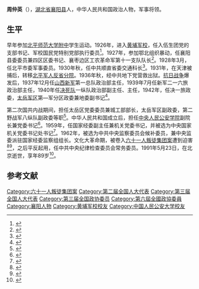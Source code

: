 '''周仲英'''（{{bd|1902年||1991年|5月23日}}），[[湖北省|湖北省]][[襄阳县|襄阳县]]人，中华人民共和国政治人物，军事将领。

==生平==
早年参加[[北平师范大学附中|北平师范大学附中]]学生运动。1926年，进入[[黄埔军校|黄埔军校]]，任入伍生团党的支部书记、军校国民党特别党部执行委员<ref name="吴林泉彭飞">{{cite book|author1=吴林泉|author2=彭飞|title=草岚春秋|url=http://books.google.com/books?id=9OBwAAAAIAAJ|year=1988|publisher=人民出版社|page=4}}</ref>。1927年，参加鄂北组织暴动，任襄阳县委委员兼四区区委书记、襄枣边区工农革命军第十一支队队长<ref name="陳予歡2014">{{cite book|author=陳予歡|title=滄海橫流 黃埔五期風雲錄|url=http://books.google.com/books?id=FXg6BAAAQBAJ&pg=PA176|date=31 August 2014|publisher=秀威出版|isbn=978-986-326-258-9|pages=176}}</ref>。1928年3月，任北平市委军事委员。1930年秋，任中共顺直省委交通科长<ref name="吴林泉彭飞1988">{{cite book|author1=吴林泉|author2=彭飞|title=草岚春秋|url=http://books.google.com/books?id=9OBwAAAAIAAJ|year=1988|publisher=人民出版社|page=58}}</ref>。1931年，在天津被捕后，转移[[北平军人反省分院|北平军人反省分院]]。1936年秋，经中共地下党营救出狱。[[抗日战争|抗日战争]]爆发后，1937年12月任[[山西新军|山西新军]]第一总队政治部主任，1939年7月任新军二一六旅政治部主任，1940年任[[决死队|决死队]]一纵队政治部副主任、主任，1942年，任决一旅政委，[[太岳军区|太岳军区]]第—军分区政委兼地委副书记<ref name="山西新军历史资料丛书编审委员会1993">{{cite book|author=山西新军历史资料丛书编审委员会|title=山西新军决死第一纵队|url=http://books.google.com/books?id=bGmEAAAAIAAJ|year=1993|publisher=中共党史出版社|page=515}}</ref>。

第二次国共内战期间，担任太岳区党委委员兼城工部部长，太岳军区副政委，第二野战军八纵队副政委等职<ref name="薛青兰1984">{{cite book|author=薛青兰|title=近现代山西政权机构概況|url=http://books.google.com/books?id=o4vSAAAAMAAJ|year=1984|publisher=山西省地方志编纂委员会办公室|page=300}}</ref>。中华人民共和国成立后，担任[[中央人民公安学院|中央人民公安学院]]副院长兼党委书记<ref name="国务院孙琬钟2001">{{cite book|author1=China. 国务院|author2=孙琬钟|author3=唐德华|coauthors=曾汉周|title=中华人民共和国国务院令, 1949.10-2001.4|url=http://books.google.com/books?id=yCvlAAAAMAAJ|year=2001|publisher=中国民主法制出版社|page=360}}</ref>。1959年，任国家经委副主任兼机关党委书记，并被选为中央国家机关党委书记处书记<ref name="冯秉直1997">{{cite book|author=冯秉直|title=公安保卫工作的卓越领导人徐子荣传|url=http://books.google.com/books?id=Jtp0AAAAIAAJ|year=1997|publisher=群众出版社|isbn=978-7-5014-1546-5|page=99}}</ref>。1962年，被选为中共中央监察委员会候补委员，兼中央监委派驻国家经委监察组组长。文化大革命期，被卷入[[六十一人叛徒集团案|六十一人叛徒集团案]]遭到迫害<ref>{{cite book|title=纪念周仲英同志|url=http://books.google.com/books?id=15IsAAAAMAAJ|year=1999|publisher=经济管理出版社|pages=24–25}}</ref><ref name="文博1996">{{cite book|author=文博|title=千秋功过 中共十大寃案|url=http://books.google.com/books?id=aqFOAAAAIAAJ|year=1996|publisher=四川人民出版社|pages=406–408}}</ref>，之后平反起用，任中共中央纪律检查委员会常务委员。1991年5月23日，在北京逝世，享年89岁<ref name="李雪勤魏洛1993">{{cite book|author1=李雪勤|author2=魏洛|title=新中国反腐败通鉴|url=http://books.google.com/books?id=nOO4AAAAIAAJ|year=1993|publisher=天津人民出版社|page=1027}}</ref>。

==参考文献==
{{reflist}}

{{DEFAULTSORT:Zhou周}}
[[Category:六十一人叛徒集团案|Category:六十一人叛徒集团案]]
[[Category:第二届全国人大代表|Category:第二届全国人大代表]]
[[Category:第三届全国人大代表|Category:第三届全国人大代表]]
[[Category:第三届全国政协委员|Category:第三届全国政协委员]]
[[Category:第六屆全國政協委員|Category:第六屆全國政協委員]]
[[Category:襄阳人物|Category:襄阳人物]]
[[Category:黄埔军校校友|Category:黄埔军校校友]]
[[Category:中国人民公安大学校友|Category:中国人民公安大学校友]]